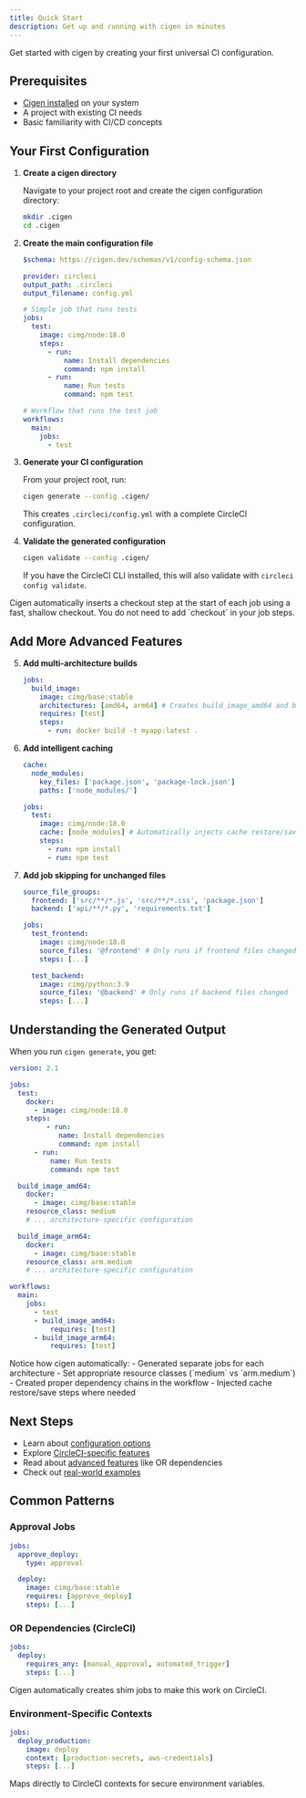 ```yaml
---
title: Quick Start
description: Get up and running with cigen in minutes
---
```



Get started with cigen by creating your first universal CI configuration.

## Prerequisites

- [Cigen installed](/installation/) on your system
- A project with existing CI needs
- Basic familiarity with CI/CD concepts

## Your First Configuration

<Steps>

1. **Create a cigen directory**

   Navigate to your project root and create the cigen configuration directory:

   ```bash
   mkdir .cigen
   cd .cigen
   ```

2. **Create the main configuration file**

   ```yaml title=".cigen/config.yml"
   $schema: https://cigen.dev/schemas/v1/config-schema.json

   provider: circleci
   output_path: .circleci
   output_filename: config.yml

   # Simple job that runs tests
   jobs:
     test:
       image: cimg/node:18.0
       steps:
         - run:
             name: Install dependencies
             command: npm install
         - run:
             name: Run tests
             command: npm test

   # Workflow that runs the test job
   workflows:
     main:
       jobs:
         - test
   ```

3. **Generate your CI configuration**

   From your project root, run:

   ```bash
   cigen generate --config .cigen/
   ```

   This creates `.circleci/config.yml` with a complete CircleCI configuration.

4. **Validate the generated configuration**

   ```bash
   cigen validate --config .cigen/
   ```

   If you have the CircleCI CLI installed, this will also validate with `circleci config validate`.

</Steps>

<Aside type="note">
  Cigen automatically inserts a checkout step at the start of each job using a fast, shallow checkout.
  You do not need to add `checkout` in your job steps.
</Aside>

## Add More Advanced Features

<Steps>

5. **Add multi-architecture builds**

   ```yaml title="Multi-architecture job"
   jobs:
     build_image:
       image: cimg/base:stable
       architectures: [amd64, arm64] # Creates build_image_amd64 and build_image_arm64
       requires: [test]
       steps:
         - run: docker build -t myapp:latest .
   ```

6. **Add intelligent caching**

   ```yaml title="Automatic cache injection"
   cache:
     node_modules:
       key_files: ['package.json', 'package-lock.json']
       paths: ['node_modules/']

   jobs:
     test:
       image: cimg/node:18.0
       cache: [node_modules] # Automatically injects cache restore/save
       steps:
         - run: npm install
         - run: npm test
   ```

7. **Add job skipping for unchanged files**

   ```yaml title="Smart job skipping"
   source_file_groups:
     frontend: ['src/**/*.js', 'src/**/*.css', 'package.json']
     backend: ['api/**/*.py', 'requirements.txt']

   jobs:
     test_frontend:
       image: cimg/node:18.0
       source_files: '@frontend' # Only runs if frontend files changed
       steps: [...]

     test_backend:
       image: cimg/python:3.9
       source_files: '@backend' # Only runs if backend files changed
       steps: [...]
   ```

</Steps>

## Understanding the Generated Output

When you run `cigen generate`, you get:

```yaml title=".circleci/config.yml"
version: 2.1

jobs:
  test:
    docker:
      - image: cimg/node:18.0
    steps:
         - run:
            name: Install dependencies
            command: npm install
      - run:
          name: Run tests
          command: npm test

  build_image_amd64:
    docker:
      - image: cimg/base:stable
    resource_class: medium
    # ... architecture-specific configuration

  build_image_arm64:
    docker:
      - image: cimg/base:stable
    resource_class: arm.medium
    # ... architecture-specific configuration

workflows:
  main:
    jobs:
      - test
      - build_image_amd64:
          requires: [test]
      - build_image_arm64:
          requires: [test]
```

<Aside type="tip">
  Notice how cigen automatically: - Generated separate jobs for each
  architecture - Set appropriate resource classes (`medium` vs `arm.medium`) -
  Created proper dependency chains in the workflow - Injected cache restore/save
  steps where needed
</Aside>

## Next Steps

- Learn about [configuration options](/configuration/overview/)
- Explore [CircleCI-specific features](/providers/circleci/)
- Read about [advanced features](/advanced/multi-arch/) like OR dependencies
- Check out [real-world examples](/examples/)

## Common Patterns

### Approval Jobs

```yaml
jobs:
  approve_deploy:
    type: approval

  deploy:
    image: cimg/base:stable
    requires: [approve_deploy]
    steps: [...]
```

### OR Dependencies (CircleCI)

```yaml
jobs:
  deploy:
    requires_any: [manual_approval, automated_trigger]
    steps: [...]
```

Cigen automatically creates shim jobs to make this work on CircleCI.

### Environment-Specific Contexts

```yaml
jobs:
  deploy_production:
    image: deploy
    context: [production-secrets, aws-credentials]
    steps: [...]
```

Maps directly to CircleCI contexts for secure environment variables.
